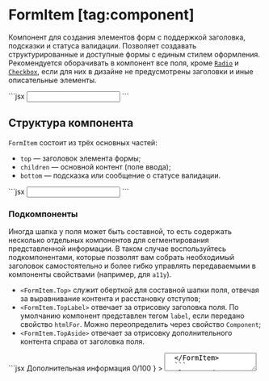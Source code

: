 <Overview>

# FormItem [tag:component]

Компонент для создания элементов форм с поддержкой заголовка, подсказки и статуса валидации.
Позволяет создавать структурированные и доступные формы с единым стилем оформления.
Рекомендуется оборачивать в компонент все поля, кроме [`Radio`](/components/radio) и [`Checkbox`](/components/checkbox), если для
них в дизайне не предусмотрены заголовки и иные описательные элементы.

</Overview>

<Playground>
  ```jsx
  <FormItem htmlFor="email" top="E-mail">
    <Input type="email" id="email" name="email" />
  </FormItem>
  ```
</Playground>

## Структура компонента

`FormItem` состоит из трёх основных частей:

- `top` — заголовок элемента формы;
- `children` — основной контент (поле ввода);
- `bottom` — подсказка или сообщение о статусе валидации.

<Playground>
  ```jsx
  <FormItem
    htmlFor="email"
    top="E-mail"
    bottom="Мы не передаём вашу почту третьим лицам"
    bottomId="email-type"
  >
    <Input type="email" id="email" name="email" aria-labelledby="email-type" />
  </FormItem>
  ```
</Playground>

### Подкомпоненты

Иногда шапка у поля может быть составной, то есть содержать несколько отдельных компонентов для сегментирования
представленной информации. В таком случае воспользуйтесь подкомпонентами, которые позволят вам собрать необходимый
заголовок самостоятельно и более гибко управлять передаваемыми в компоненты свойствами (например, для `a11y`).

- `<FormItem.Top>` служит оберткой для составной шапки поля, отвечая за выравнивание контента и расстановку отступов;
- `<FormItem.TopLabel>` отвечает за отрисовку заголовка поля. По умолчанию компонент представлен тегом `label`,
  если передано свойство `htmlFor`. Можно переопределить через свойство `Component`;
- `<FormItem.TopAside>` отвечает за отрисовку дополнительного контента справа от заголовка поля.

<Playground>
  ```jsx
  <FormItem
    top={
      <FormItem.Top>
        <FormItem.TopLabel htmlFor="about">Дополнительная информация</FormItem.TopLabel>
        <FormItem.TopAside>0/100</FormItem.TopAside>
      </FormItem.Top>
    }
  >
    <Textarea id="about" name="about" />
  </FormItem>
  ```
</Playground>

## Состояния

#### `disabled`

Свойство `disabled` блокирует взаимодействие с компонентом и добавляет визуальную индикацию недоступности.

> Свойство `disabled` необходимо передавать и компоненту `FormItem`, и вложенному в него полю, потому что
> свойство влияет на разные части компонентов. Например, недоступные поля ввода по умолчанию нельзя [удалить](#removable).

<Playground>
  ```jsx
  <FormItem htmlFor="email" top="E-mail" disabled>
    <Input type="email" id="email" name="email" disabled />
  </FormItem>
  ```
</Playground>

## Валидация

Задаётся свойством `status`.

- `"default"` - обычное состояние компонента (по умолчанию);
- `"error"` - состояние ошибки, используйте данное значение, чтобы сообщить пользователю о некорректно введённых данных;
- `"valid"` - состояние успешной валидации, используйте для индикации прошедшей проверки или при исправлении ошибки.

Если вы используете значения `"error"` (реже `"valid"`), старайтесь сопровождать состояние поясняющим сообщением, например,
используя свойство `bottom`.

<Playground direction="column">
  ```jsx
  <FormItem
    htmlFor="email"
    top="E-mail"
    status="error"
    bottom="Пожалуйста, введите e-mail"
    bottomId="email-type"
    required
    noPadding
  >
    <Input aria-labelledby="email-type" id="email" type="email" name="email" required />
  </FormItem>
  <FormItem htmlFor="text" top="Описание" status="valid" noPadding>
    <Input id="text" name="text" />
  </FormItem>
  ```
</Playground>

## Обязательность поля

Свойство `required` позволяет пометить поле как обязательное для заполнения.

> Обратите внимание, что данное свойство отвечает только за визуальную составляющую.
> На само поле, которое обёрнуто в `FormItem`, следует дополнительно передавать свойство `required`.

```jsx
<FormItem top="Email" required>
  <Input type="email" name="email" required />
</FormItem>
```

## Удаление поля [#removable]

Добавить возможность удалить поле можно с помощью свойства `removable`,
которое добавит кнопку удаления, стилизованную под используемую платформу.
Помимо значений `true`/`false`, также принимает значение `"indent"`, которое добавляет визуальный отступ,
позволяя выравнивать удаляемые поля с полями, которые удалить нельзя.

При `removable={true}` доступны следующие свойства:

- `removePlaceholder` — текст, который будет зачитан скринридером или показан на платформе iOS
  при взаимодействии с кнопкой удаления (по умолчанию "Удалить");
- `onRemove` — функция-обработчик, которая будет вызвана при нажатии на кнопку удаления.

<Playground>
  ```jsx
  <FormItem
    htmlFor="patronymic"
    removable
    onRemove={() => alert('Обработчик удаления')}
    top="Отчество"
    bottom="Если у вас нет отчества — удалите этот пункт"
    bottomId="patronymicDescription"
  >
    <Input id="patronymic" aria-labelledby="patronymicDescription" />
  </FormItem>
  ```
</Playground>

## Отступы

По умолчанию компонент расставляет внешние отступы, чтобы автоматически выравниваться в соответствии с
требованиями дизайн-системы (при использовании в `Group`, например). Отключить эти отступы можно с помощью свойства `noPadding`.

## Тестирование (e2e) [#e2e]

Для возможности тестирования доступны свойства с постфиксом `*TestId`, которые вы можете использовать,
чтобы находить необходимые части компонента:

- `removeButtonTestId` — `id` кнопки удаления при `removable={true}`;
- `toggleButtonTestId` — `id` кнопки подтверждения удаления (**только для iOS**).

## Доступность (a11y) [#a11y]

Для корректной работы ассистивных технологий необходимо вручную передавать некоторые параметры:

- при передаче в `FormItem` компонента, отвечающего за пользовательский ввод (например, `<input type="text" />`),
  рекомендуется передавать свойства `top` и `htmlFor`. В компонент пользовательского ввода должно быть передано свойство
  `id`, которое соответствует значению `htmlFor` в `FormItem`;
- при использовании свойства `bottom` рекомендуется также передавать в компонент пользовательского ввода (например,
  `<input type="text" />`) свойство `aria-describedby`, а в сам `FormItem` передать `bottomId`,
  который соответствует значению `aria-describedby`.
